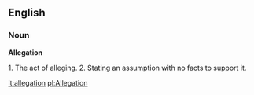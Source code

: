 ==English==
===Noun===

'''Allegation'''

1. The act of alleging.
2. Stating an assumption with no facts to support it.
{{wikify}}

[[it:allegation]]
[[pl:Allegation]]